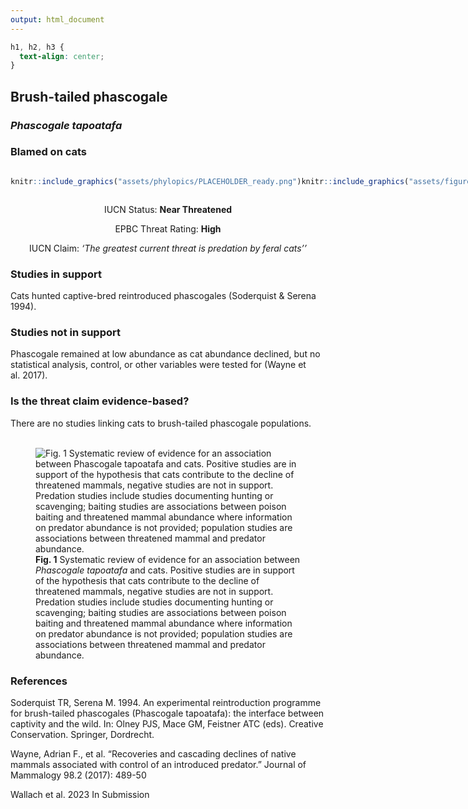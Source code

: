 ```yaml
---
output: html_document
---
```

```css
h1, h2, h3 {
  text-align: center;
}
```

## **Brush-tailed phascogale**
### *Phascogale tapoatafa*
### Blamed on cats

:::: {style="display: flex;"}

::: {}
  ```r
  knitr::include_graphics("assets/phylopics/PLACEHOLDER_ready.png")
  ```
:::

::: {}

:::

::: {}
  ```r
  knitr::include_graphics("assets/figures/Map_Cat_Phascogale tapoatafa.png")
  ```
:::

::::
<center>
IUCN Status: **Near Threatened**

EPBC Threat Rating: **High**

IUCN Claim: *'The greatest current threat is predation by feral cats''*

</center>

### Studies in support

Cats hunted captive-bred reintroduced phascogales (Soderquist & Serena 1994).

### Studies not in support

Phascogale remained at low abundance as cat abundance declined, but no statistical analysis, control, or other variables were tested for (Wayne et al. 2017).

### Is the threat claim evidence-based?

There are no studies linking cats to brush-tailed phascogale populations.
<br>
<br>

![**Fig. 1**  Systematic review of evidence for an association between *Phascogale tapoatafa* and cats. Positive studies are in support of the hypothesis that cats contribute to the decline of threatened mammals, negative studies are not in support. Predation studies include studies documenting hunting or scavenging; baiting studies are associations between poison baiting and threatened mammal abundance where information on predator abundance is not provided; population studies are associations between threatened mammal and predator abundance.](assets/figures/Main_Evidence_Cat_Phascogale tapoatafa.png)

### References

Soderquist TR, Serena M. 1994. An experimental reintroduction programme for brush-tailed phascogales (Phascogale tapoatafa): the interface between captivity and the wild. In: Olney PJS, Mace GM, Feistner ATC (eds). Creative Conservation. Springer, Dordrecht.

Wayne, Adrian F., et al. "Recoveries and cascading declines of native mammals associated with control of an introduced predator." Journal of Mammalogy 98.2 (2017): 489-50

Wallach et al. 2023 In Submission

